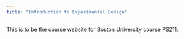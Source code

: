 ```yaml
---
title: "Introduction to Experimental Design"
---
```


This is to be the course website for Boston University course PS211.
